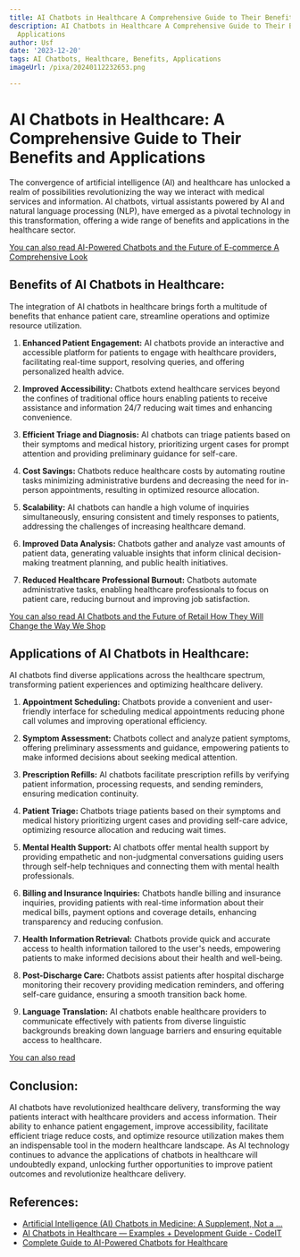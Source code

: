 ```yaml
---
title: AI Chatbots in Healthcare A Comprehensive Guide to Their Benefits and Applications
description: AI Chatbots in Healthcare A Comprehensive Guide to Their Benefits and
  Applications
author: Usf
date: '2023-12-20'
tags: AI Chatbots, Healthcare, Benefits, Applications
imageUrl: /pixa/20240112232653.png

---
```

# AI Chatbots in Healthcare: A Comprehensive Guide to Their Benefits and Applications

The convergence of artificial intelligence (AI)  and healthcare has unlocked a realm of possibilities  revolutionizing the way we interact  with medical  services and information.  AI chatbots, virtual assistants powered  by AI and  natural language processing (NLP), have emerged as a  pivotal technology in  this transformation, offering a wide range of benefits and applications in the healthcare  sector.

[You can also read AI-Powered Chatbots and the Future of E-commerce A Comprehensive Look](AI-Powered%20Chatbots%20and%20the%20Future%20of%20E-commerce%20A%20Comprehensive%20Look)


## Benefits of  AI  Chatbots  in Healthcare:

The integration of AI  chatbots  in healthcare brings forth a multitude of benefits that enhance patient care, streamline  operations and optimize  resource utilization.

1. **Enhanced Patient Engagement:** AI chatbots provide an interactive and accessible platform  for patients to engage with healthcare providers, facilitating real-time  support, resolving queries, and offering personalized health advice.

2. **Improved Accessibility:** Chatbots extend  healthcare services beyond the  confines of traditional office  hours enabling patients to receive assistance and information 24/7 reducing  wait times and enhancing convenience.

3. **Efficient Triage and Diagnosis:** AI chatbots can triage patients based on their symptoms and medical history, prioritizing urgent cases for prompt attention and providing preliminary guidance for self-care.

4. **Cost  Savings:** Chatbots reduce healthcare costs by automating routine tasks minimizing administrative  burdens and decreasing the  need  for in-person appointments, resulting in optimized resource allocation.

5. **Scalability:** AI chatbots can handle a high volume of inquiries simultaneously, ensuring consistent  and timely responses to patients, addressing the  challenges of increasing  healthcare demand.

6. **Improved Data Analysis:** Chatbots gather and analyze vast amounts of patient  data, generating valuable insights that inform clinical decision-making treatment planning, and public health initiatives.

7. **Reduced Healthcare Professional Burnout:** Chatbots automate  administrative tasks, enabling healthcare professionals to  focus on patient care, reducing burnout and improving job satisfaction.

[You can also read AI Chatbots and the Future of Retail  How They Will Change the Way We Shop](AI%20Chatbots%20and%20the%20Future%20of%20Retail%20How%20They%20Will%20Change%20the%20Way%20We%20Shop)


## Applications of AI Chatbots in Healthcare:

AI chatbots find diverse applications across the healthcare spectrum, transforming patient experiences and optimizing healthcare delivery.

1. **Appointment Scheduling:** Chatbots provide  a convenient and user-friendly interface for scheduling medical appointments reducing  phone call volumes and improving operational efficiency.

2. **Symptom Assessment:** Chatbots collect and analyze patient symptoms, offering preliminary assessments and guidance, empowering patients to make informed decisions about  seeking medical  attention.

3. **Prescription Refills:** AI chatbots facilitate prescription refills by verifying patient information, processing requests, and sending reminders, ensuring medication continuity.

4. **Patient  Triage:**  Chatbots triage patients based on their symptoms  and medical history prioritizing urgent cases  and providing  self-care advice, optimizing resource allocation and reducing wait times.

5.  **Mental Health Support:** AI chatbots offer  mental health support by providing empathetic and non-judgmental  conversations guiding users through self-help techniques and connecting them with mental health professionals.

6.  **Billing and Insurance Inquiries:** Chatbots handle billing and insurance  inquiries, providing patients with real-time information about their medical  bills, payment options and coverage details, enhancing transparency and reducing confusion.

7. **Health Information Retrieval:** Chatbots provide quick and accurate access to health information tailored to the user's  needs,  empowering patients to make informed decisions about their health and well-being.

8. **Post-Discharge Care:** Chatbots assist patients after hospital discharge monitoring  their recovery providing medication reminders, and offering self-care guidance,  ensuring a smooth transition back home.

9.  **Language Translation:** AI chatbots enable healthcare providers to communicate  effectively with patients from  diverse linguistic backgrounds breaking down language  barriers  and ensuring equitable access to healthcare.

[You can also read ]()


## Conclusion:

AI chatbots have revolutionized healthcare delivery,  transforming the  way patients  interact with healthcare providers and access information. Their ability to enhance patient engagement, improve accessibility, facilitate efficient triage reduce costs, and optimize resource utilization makes them an indispensable tool in the modern healthcare landscape. As  AI technology continues to advance the applications of chatbots in healthcare will undoubtedly expand, unlocking further opportunities to improve patient outcomes and revolutionize healthcare delivery.

## References:
- [Artificial Intelligence (AI) Chatbots in Medicine: A Supplement, Not a ...](https://www.ncbi.nlm.nih.gov/pmc/articles/PMC10367431/)
- [AI Chatbots in Healthcare — Examples + Development Guide - CodeIT](https://codeit.us/blog/ai-chatbots-in-healthcare)
- [Complete Guide to AI-Powered Chatbots for Healthcare](https://www.xevensolutions.com/blog/ai-powered-chatbots-for-healthcare-a-complete-guide/)
